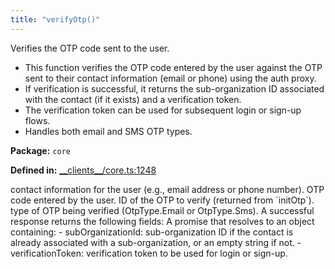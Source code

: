```yaml
---
title: "verifyOtp()"
---
```



<H3Bordered text="Overview" />

Verifies the OTP code sent to the user.

<ul>
  <li>This function verifies the OTP code entered by the user against the OTP sent to their contact information (email or phone) using the auth proxy.</li>
  <li>If verification is successful, it returns the sub-organization ID associated with the contact (if it exists) and a verification token.</li>
  <li>The verification token can be used for subsequent login or sign-up flows.</li>
  <li>Handles both email and SMS OTP types.</li>
</ul>

<p><strong>Package:</strong> <code>core</code></p>

<p><strong>Defined in:</strong> <a href="https://github.com/tkhq/sdk/blob/main/packages/core/src/__clients__/core.ts#L1248">__clients__/core.ts:1248</a></p>

<H3Bordered text="Parameters" />

<ParamField body="params" type='VerifyOtpParams' required={true} >
  <Expandable title="params details">
    <NestedParam parentKey="params" childKey="contact" type='string' required={true}>
contact information for the user (e.g., email address or phone number).
</NestedParam>
    <NestedParam parentKey="params" childKey="otpCode" type='string' required={true}>
OTP code entered by the user.
</NestedParam>
    <NestedParam parentKey="params" childKey="otpId" type='string' required={true}>
ID of the OTP to verify (returned from `initOtp`).
</NestedParam>
    <NestedParam parentKey="params" childKey="otpType" type='OtpType' required={true}>
type of OTP being verified (OtpType.Email or OtpType.Sms).
</NestedParam>
  </Expandable>
</ParamField>

<H3Bordered text="Response" />
A successful response returns the following fields:

<ResponseField name="returns" type="VerifyOtpResult" required={true} >
  A promise that resolves to an object containing:
  - subOrganizationId: sub-organization ID if the contact is already associated with a sub-organization, or an empty string if not.
  - verificationToken: verification token to be used for login or sign-up.
  <Expandable title="return details">
    <NestedParam parentKey="returns" childKey="subOrganizationId" type='string' required={true}></NestedParam>
    <NestedParam parentKey="returns" childKey="verificationToken" type='string' required={true}></NestedParam>
  </Expandable>
</ResponseField>
